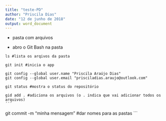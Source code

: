 ```yaml
---
title: "teste-PD"
author: "Priscila Dias"
date: "12 de junho de 2018"
output: word_document
---
```


- pasta com arquivos

- abro o Git Bash na  pasta

```
ls #lista os arqivos da pasta
```

```
git init #inicia o app 
```
```
git config --global user.name "Priscila Araújo Dias"
git config --global user.email "prisciladias.araujo@outlook.com"
```


```
git status #mostra o status do repositório
```

```
gid add . #adiciona os arquivos (o . indica que vai adicionar todos os arquivos)
´´´

```
git commit -m "minha mensagem" #dar nomes para as pastas
```

